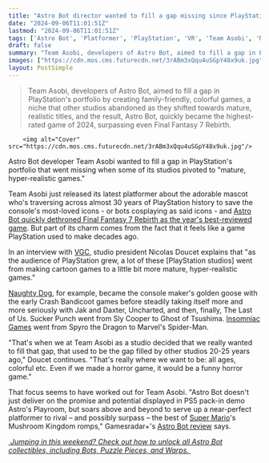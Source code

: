 ```yaml
---
title: "Astro Bot director wanted to fill a gap missing since PlayStation Studios 'went from making cartoon games' to 'mature, hyper-realistic games'"
date: "2024-09-06T11:01:51Z"
lastmod: "2024-09-06T11:01:51Z"
tags: ['Astro Bot', 'Platformer', 'PlayStation', 'VR', 'Team Asobi', 'Naughty Dog', 'Sucker Punch', 'Insomniac Games', 'Super Mario']
draft: false
summary: "Team Asobi, developers of Astro Bot, aimed to fill a gap in PlayStation's portfolio by creating family-friendly, colorful games, a niche that other studios abandoned as they shifted towards mature, realistic titles, and the result, Astro Bot, quickly became the highest-rated game of 2024, surpassing even Final Fantasy 7 Rebirth."
images: ["https://cdn.mos.cms.futurecdn.net/3rABm3xQqu4uSGpY48x9uk.jpg"]
layout: PostSimple
---
```

> Team Asobi, developers of Astro Bot, aimed to fill a gap in PlayStation's portfolio by creating family-friendly, colorful games, a niche that other studios abandoned as they shifted towards mature, realistic titles, and the result, Astro Bot, quickly became the highest-rated game of 2024, surpassing even Final Fantasy 7 Rebirth.


        <img alt="Cover" src="https://cdn.mos.cms.futurecdn.net/3rABm3xQqu4uSGpY48x9uk.jpg"/>
        
Astro Bot developer Team Asobi wanted to fill a gap in PlayStation's portfolio that went missing when some of its studios pivoted to "mature, hyper-realistic games."

Team Asobi just released its latest platformer about the adorable mascot who's traversing across almost 30 years of PlayStation history to save the console's most-loved icons - or bots cosplaying as said icons - and [Astro Bot quickly dethroned Final Fantasy 7 Rebirth as the year's best-reviewed game](https://www.gamesradar.com/games/platformer/playstation-platformer-astro-bot-dethrones-final-fantasy-7-rebirth-as-the-highest-rated-game-of-2024-so-far/). But part of its charm comes from the fact that it feels like a game PlayStation used to make decades ago.

In an interview with [VGC](https://www.videogameschronicle.com/features/we-fill-a-gap-for-playstation-studios-behind-the-scenes-at-astro-bots-team-asobi/), studio president Nicolas Doucet explains that "as the audience of PlayStation grew, a lot of these [PlayStation studios] went from making cartoon games to a little bit more mature, hyper-realistic games." 

[Naughty Dog](https://www.gamesradar.com/tag/naughty-dog/), for example, became the console maker's golden goose with the early Crash Bandicoot games before steadily taking itself more and more seriously with Jak and Daxter, Uncharted, and then, finally, The Last of Us. Sucker Punch went from Sly Cooper to Ghost of Tsushima. [Insomniac Games](https://www.gamesradar.com/tag/insomniac-games/) went from Spyro the Dragon to Marvel's Spider-Man. 

"That's when we at Team Asobi as a studio decided that we really wanted to fill that gap, that used to be the gap filled by other studios 20-25 years ago," Doucet continues. "That's really where we want to be: all ages, colorful etc. Even if we made a horror game, it would be a funny horror game."

That focus seems to have worked out for Team Asobi. "Astro Bot doesn't just deliver on the promise and potential displayed in PS5 pack-in demo Astro's Playroom, but soars above and beyond to serve up a near-perfect platformer to rival – and possibly surpass – the best of [Super Mario](https://www.gamesradar.com/tag/super-mario/)'s Mushroom Kingdom romps," Gamesradar+'s [Astro Bot review](https://www.gamesradar.com/games/platformer/astro-bot-review/) says.

[ <em>Jumping in this weekend? Check out how to unlock all Astro Bot collectibles, including Bots, Puzzle Pieces, and Warps.</em> ](https://www.gamesradar.com/games/platformer/astro-bot-collectibles-bots-puzzle-pieces-warps/)
        